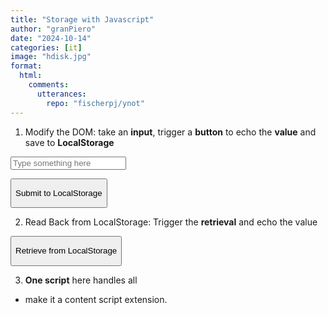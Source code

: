 ```yaml
---
title: "Storage with Javascript"
author: "granPiero"
date: "2024-10-14"
categories: [it]
image: "hdisk.jpg"
format: 
  html:
    comments:
      utterances: 
        repo: "fischerpj/ynot"
---
```


1.  Modify the DOM: take an **input**, trigger a **button** to echo the **value** and save to **LocalStorage**

<input type="text" id="inputField" placeholder="Type something here">

<button id="submitButton">

Submit to LocalStorage

</button>

<p id="displayText">

</p>

2.  Read Back from LocalStorage: Trigger the **retrieval** and echo the value

<button id="getButton">

Retrieve from LocalStorage

</button>

<p id="retrievedText">

3.  **One script** here handles all

-   make it a content script extension.

<script src="script.js"></script>
